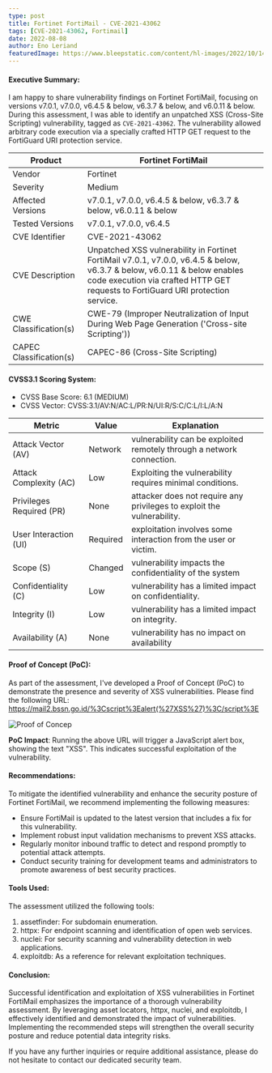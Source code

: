 ```yaml
---
type: post
title: Fortinet FortiMail - CVE-2021-43062
tags: [CVE-2021-43062, Fortimail]
date: 2022-08-08
author: Eno Leriand
featuredImage: https://www.bleepstatic.com/content/hl-images/2022/10/14/Fortinet.jpg 
---
```


#### Executive Summary:
I am happy to share vulnerability findings on Fortinet FortiMail, focusing on versions v7.0.1, v7.0.0, v6.4.5 & below, v6.3.7 & below, and v6.0.11 & below. During this assessment, I was able to identify an unpatched XSS (Cross-Site Scripting) vulnerability, tagged as `CVE-2021-43062`. The vulnerability allowed arbitrary code execution via a specially crafted HTTP GET request to the FortiGuard URI protection service.

| Product                  | Fortinet FortiMail    |
| ----------------------- | --------------------- |
| Vendor                  | Fortinet              |
| Severity                | Medium                |
| Affected Versions       | v7.0.1, v7.0.0, v6.4.5 & below, v6.3.7 & below, v6.0.11 & below |
| Tested Versions         | v7.0.1, v7.0.0, v6.4.5 |
| CVE Identifier          | CVE-2021-43062        |
| CVE Description         | Unpatched XSS vulnerability in Fortinet FortiMail v7.0.1, v7.0.0, v6.4.5 & below, v6.3.7 & below, v6.0.11 & below enables code execution via crafted HTTP GET requests to FortiGuard URI protection service. |
| CWE Classification(s)   | CWE-79 (Improper Neutralization of Input During Web Page Generation ('Cross-site Scripting')) |
| CAPEC Classification(s) | CAPEC-86 (Cross-Site Scripting) |

#### CVSS3.1 Scoring System:
- CVSS Base Score: 6.1 (MEDIUM)
- CVSS Vector: CVSS:3.1/AV:N/AC:L/PR:N/UI:R/S:C/C:L/I:L/A:N

| Metric                      | Value                 | Explanation |
| ------------------------- | -------------------- | -------------------- |
| Attack Vector (AV)                      | Network           | vulnerability can be exploited remotely through a network connection. |
| Attack Complexity (AC)                      | Low            | Exploiting the vulnerability requires minimal conditions. |
| Privileges Required (PR)	                      | None              | attacker does not require any privileges to exploit the vulnerability. |
| User Interaction (UI)                      | Required         | exploitation involves some interaction from the user or victim. |
| Scope (S)                      | Changed            | vulnerability impacts the confidentiality of the system |
| Confidentiality (C)                      | Low                  | vulnerability has a limited impact on confidentiality. |
| Integrity (I)                      | Low           | vulnerability has a limited impact on integrity. |
| Availability (A)                      | None              | vulnerability has no impact on availability |

#### Proof of Concept (PoC):
As part of the assessment, I've developed a Proof of Concept (PoC) to demonstrate the presence and severity of XSS vulnerabilities. Please find the following URL: https://mail2.bssn.go.id/%3Cscript%3Ealert(%27XSS%27)%3C/script%3E

![Proof of Concep](https://raw.githubusercontent.com/z0rs/z0rs.github.io/master/Images/CVE-2021-43062.png)

**PoC Impact**: Running the above URL will trigger a JavaScript alert box, showing the text "XSS". This indicates successful exploitation of the vulnerability.

#### Recommendations:
To mitigate the identified vulnerability and enhance the security posture of Fortinet FortiMail, we recommend implementing the following measures:
- Ensure FortiMail is updated to the latest version that includes a fix for this vulnerability.
- Implement robust input validation mechanisms to prevent XSS attacks.
- Regularly monitor inbound traffic to detect and respond promptly to potential attack attempts.
- Conduct security training for development teams and administrators to promote awareness of best security practices.

#### Tools Used:
The assessment utilized the following tools:
1. assetfinder: For subdomain enumeration.
2. httpx: For endpoint scanning and identification of open web services.
3. nuclei: For security scanning and vulnerability detection in web applications.
4. exploitdb: As a reference for relevant exploitation techniques.

#### Conclusion:
Successful identification and exploitation of XSS vulnerabilities in Fortinet FortiMail emphasizes the importance of a thorough vulnerability assessment. By leveraging asset locators, httpx, nuclei, and exploitdb, I effectively identified and demonstrated the impact of vulnerabilities. Implementing the recommended steps will strengthen the overall security posture and reduce potential data integrity risks.

If you have any further inquiries or require additional assistance, please do not hesitate to contact our dedicated security team.
